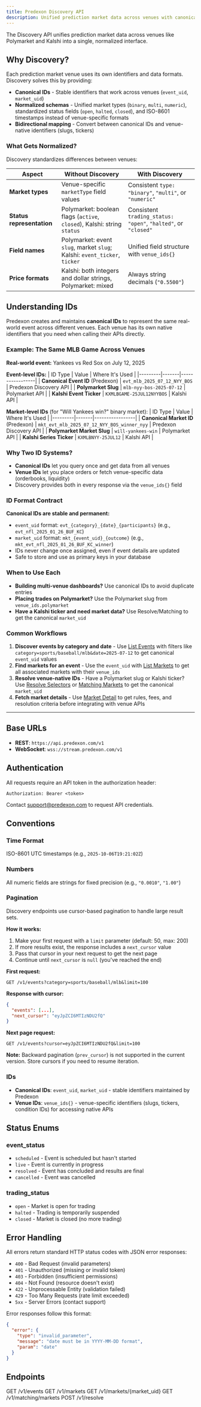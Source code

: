 ```yaml
---
title: Predexon Discovery API
description: Unified prediction market data across venues with canonical IDs and normalized schemas.
---
```


The Discovery API unifies prediction market data across venues like Polymarket and Kalshi into a single, normalized interface.

## Why Discovery?

Each prediction market venue uses its own identifiers and data formats. Discovery solves this by providing:

- **Canonical IDs** - Stable identifiers that work across venues (`event_uid`, `market_uid`)
- **Normalized schemas** - Unified market types (`binary`, `multi`, `numeric`), standardized status fields (`open`, `halted`, `closed`), and ISO-8601 timestamps instead of venue-specific formats
- **Bidirectional mapping** - Convert between canonical IDs and venue-native identifiers (slugs, tickers)

### What Gets Normalized?

Discovery standardizes differences between venues:

| Aspect | Without Discovery | With Discovery |
|--------|------------------|----------------|
| **Market types** | Venue-specific `marketType` field values | Consistent `type: "binary"`, `"multi"`, or `"numeric"` |
| **Status representation** | Polymarket: boolean flags (`active`, `closed`), Kalshi: string `status` | Consistent `trading_status: "open"`, `"halted"`, or `"closed"` |
| **Field names** | Polymarket: event `slug`, market `slug`; Kalshi: `event_ticker`, `ticker` | Unified field structure with `venue_ids{}` |
| **Price formats** | Kalshi: both integers and dollar strings, Polymarket: mixed | Always string decimals (`"0.5500"`) |

## Understanding IDs

Predexon creates and maintains **canonical IDs** to represent the same real-world event across different venues. Each venue has its own native identifiers that you need when calling their APIs directly.

### Example: The Same MLB Game Across Venues

**Real-world event:** Yankees vs Red Sox on July 12, 2025

**Event-level IDs:**
| ID Type | Value | Where It's Used |
|---------|-------|-----------------|
| **Canonical Event ID** (Predexon) | `evt_mlb_2025_07_12_NYY_BOS` | Predexon Discovery API |
| **Polymarket Slug** | `mlb-nyy-bos-2025-07-12` | Polymarket API |
| **Kalshi Event Ticker** | `KXMLBGAME-25JUL12NYYBOS` | Kalshi API |

**Market-level IDs** (for "Will Yankees win?" binary market):
| ID Type | Value | Where It's Used |
|---------|-------|-----------------|
| **Canonical Market ID** (Predexon) | `mkt_evt_mlb_2025_07_12_NYY_BOS_winner_nyy` | Predexon Discovery API |
| **Polymarket Market Slug** | `will-yankees-win` | Polymarket API |
| **Kalshi Series Ticker** | `KXMLBNYY-25JUL12` | Kalshi API |

### Why Two ID Systems?

- **Canonical IDs** let you query once and get data from all venues
- **Venue IDs** let you place orders or fetch venue-specific data (orderbooks, liquidity)
- Discovery provides both in every response via the `venue_ids{}` field

### ID Format Contract

**Canonical IDs are stable and permanent:**
- `event_uid` format: `evt_{category}_{date}_{participants}` (e.g., `evt_nfl_2025_01_26_BUF_KC`)
- `market_uid` format: `mkt_{event_uid}_{outcome}` (e.g., `mkt_evt_nfl_2025_01_26_BUF_KC_winner`)
- IDs never change once assigned, even if event details are updated
- Safe to store and use as primary keys in your database

### When to Use Each

- **Building multi-venue dashboards?** Use canonical IDs to avoid duplicate entries
- **Placing trades on Polymarket?** Use the Polymarket slug from `venue_ids.polymarket`
- **Have a Kalshi ticker and need market data?** Use Resolve/Matching to get the canonical `market_uid`

### Common Workflows

1. **Discover events by category and date** - Use [List Events](/pages/discovery/events) with filters like `category=sports/baseball/mlb&date=2025-07-12` to get canonical `event_uid` values
2. **Find markets for an event** - Use the `event_uid` with [List Markets](/pages/discovery/markets) to get all associated markets with their `venue_ids`
3. **Resolve venue-native IDs** - Have a Polymarket slug or Kalshi ticker? Use [Resolve Selectors](/pages/discovery/resolve) or [Matching Markets](/pages/discovery/matching) to get the canonical `market_uid`
4. **Fetch market details** - Use [Market Detail](/pages/discovery/market-detail) to get rules, fees, and resolution criteria before integrating with venue APIs

---

## Base URLs

- **REST**: `https://api.predexon.com/v1`
- **WebSocket**: `wss://stream.predexon.com/v1`

## Authentication

All requests require an API token in the authorization header:

```
Authorization: Bearer <token>
```

Contact [support@predexon.com](mailto:support@predexon.com) to request API credentials.

## Conventions

### Time Format
ISO-8601 UTC timestamps (e.g., `2025-10-06T19:21:02Z`)

### Numbers
All numeric fields are strings for fixed precision (e.g., `"0.0010"`, `"1.00"`)

### Pagination

Discovery endpoints use cursor-based pagination to handle large result sets.

**How it works:**
1. Make your first request with a `limit` parameter (default: 50, max: 200)
2. If more results exist, the response includes a `next_cursor` value
3. Pass that cursor in your next request to get the next page
4. Continue until `next_cursor` is `null` (you've reached the end)

**First request:**
```
GET /v1/events?category=sports/baseball/mlb&limit=100
```

**Response with cursor:**
```json
{
  "events": [...],
  "next_cursor": "eyJpZCI6MTIzNDU2fQ"
}
```

**Next page request:**
```
GET /v1/events?cursor=eyJpZCI6MTIzNDU2fQ&limit=100
```

**Note:** Backward pagination (`prev_cursor`) is not supported in the current version. Store cursors if you need to resume iteration.

### IDs

- **Canonical IDs**: `event_uid`, `market_uid` - stable identifiers maintained by Predexon
- **Venue IDs**: `venue_ids{}` - venue-specific identifiers (slugs, tickers, condition IDs) for accessing native APIs

## Status Enums

### event_status
- `scheduled` - Event is scheduled but hasn't started
- `live` - Event is currently in progress
- `resolved` - Event has concluded and results are final
- `cancelled` - Event was cancelled

### trading_status
- `open` - Market is open for trading
- `halted` - Trading is temporarily suspended
- `closed` - Market is closed (no more trading)

## Error Handling

All errors return standard HTTP status codes with JSON error responses:

- `400` - Bad Request (invalid parameters)
- `401` - Unauthorized (missing or invalid token)
- `403` - Forbidden (insufficient permissions)
- `404` - Not Found (resource doesn't exist)
- `422` - Unprocessable Entity (validation failed)
- `429` - Too Many Requests (rate limit exceeded)
- `5xx` - Server Errors (contact support)

Error responses follow this format:

```json
{
  "error": {
    "type": "invalid_parameter",
    "message": "date must be in YYYY-MM-DD format",
    "param": "date"
  }
}
```

## Endpoints

<CardGroup cols={2}>
  <Card title="List Events" icon="calendar" href="/pages/discovery/events">
    GET /v1/events
  </Card>
  <Card title="List Markets" icon="chart-line" href="/pages/discovery/markets">
    GET /v1/markets
  </Card>
  <Card title="Market Detail" icon="magnifying-glass" href="/pages/discovery/market-detail">
    GET /v1/markets/{market_uid}
  </Card>
  <Card title="Matching Markets" icon="link" href="/pages/discovery/matching">
    GET /v1/matching/markets
  </Card>
  <Card title="Resolve Selectors" icon="arrows-rotate" href="/pages/discovery/resolve">
    POST /v1/resolve
  </Card>
</CardGroup>
